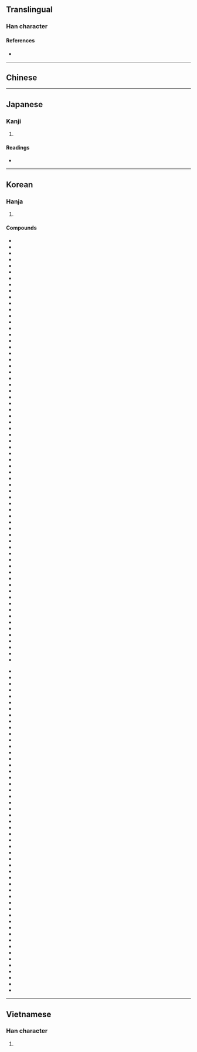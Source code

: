 {{also|教}}
{{character info}}
==Translingual==

===Han character===
{{Han char|rn=66|rad=攴|as=07|sn=11|four=|canj=KDOK|ids=⿰𡥉攵}}

====References====
* {{Han ref|kx=0470.380|dkj=13212|dj=0821.200|hdz=21463.040|uh=654E|ud=25934}}

----

==Chinese==
{{zh-see|教|v}}

----

==Japanese==

===Kanji===
{{ja-kanji|grade=|rs=攴07}}

# {{alt form|ja|教}}

====Readings====
* {{ja-readings|on=[[きょう]] (kyō), [[こう]] (kō)|kun=[[おしえる]] (oshieru), [[おしえ]] (oshie)}}

----

==Korean==

===Hanja===
{{ko-hanja|가르치다|가르칠|교}}

# {{hanja form of|교|to [[teach]]; [[class]]}}

====Compounds====
{{der-top}}
* {{ko-l|교계|敎界}}
* {{ko-l|교계|敎系}}
* {{ko-l|교계|敎誡}}
* {{ko-l|교계|敎階}}
* {{ko-l|교과|敎果}}
* {{ko-l|교과|敎科}}
* {{ko-l|교관|敎官}}
* {{ko-l|교관|敎觀}}
* {{ko-l|교구|敎具}}
* {{ko-l|교구|敎區}}
* {{ko-l|교권|敎勸}}
* {{ko-l|교권|敎權}}
* {{ko-l|교단|敎團}}
* {{ko-l|교단|敎壇}}
* {{ko-l|교당|敎堂}}
* {{ko-l|교대|敎大}}
* {{ko-l|교도|敎導}}
* {{ko-l|교도|敎徒}}
* {{ko-l|교도|敎道}}
* {{ko-l|교련|敎練}}
* {{ko-l|교령|敎令}}
* {{ko-l|교령|敎領}}
* {{ko-l|교리|敎理}}
* {{ko-l|교무|敎務}}
* {{ko-l|교범|敎範}}
* {{ko-l|교법|敎法}}
* {{ko-l|교본|敎本}}
* {{ko-l|교부|敎婦}}
* {{ko-l|교부|敎父}}
* {{ko-l|교사|敎司}}
* {{ko-l|교사|敎唆}}
* {{ko-l|교사|敎士}}
* {{ko-l|교사|敎師}}
* {{ko-l|교생|敎生}}
* {{ko-l|교서|敎書}}
* {{ko-l|교세|敎勢}}
* {{ko-l|교수|敎授}}
* {{ko-l|교습|敎習}}
* {{ko-l|교시|敎示}}
* {{ko-l|교실|敎室}}
* {{ko-l|교안|敎案}}
* {{ko-l|교양|敎養}}
* {{ko-l|교우|敎友}}
* {{ko-l|교원|敎員}}
* {{ko-l|교육|敎育}}
* {{ko-l|교의|敎義}}
* {{ko-l|교인|敎人}}
* {{ko-l|교장|敎場}}
* {{ko-l|교장|敎長}}
* {{ko-l|교재|敎材}}
* {{ko-l|교정|敎政}}
* {{ko-l|교정|敎正}}
* {{ko-l|교정|敎程}}
* {{ko-l|교조|敎條}}
* {{ko-l|교조|敎祖}}
* {{ko-l|교종|敎宗}}
* {{ko-l|교주|敎主}}
* {{ko-l|교지|敎旨}}
* {{ko-l|교직|敎職}}
* {{ko-l|교칙|敎則}}
* {{ko-l|교탁|敎卓}}
* {{ko-l|교파|敎派}}
* {{ko-l|교편|敎鞭}}
* {{ko-l|교화|敎化}}
* {{ko-l|교황|敎皇}}
* {{ko-l|교회|敎會}}
* {{ko-l|교회|敎誨}}
* {{ko-l|교훈|敎訓}}
{{mid2}}
* {{ko-l|가교|可敎}}
* {{ko-l|가교|家敎}}
* {{ko-l|가톨릭교|가톨릭敎}}
* {{ko-l|구교|舊敎}}
* {{ko-l|국교|國敎}}
* {{ko-l|권교|權敎}}
* {{ko-l|기독교|基督敎}}
* {{ko-l|다신교|多神敎}}
* {{ko-l|명교|名敎}}
* {{ko-l|명교|命敎}}
* {{ko-l|밀교|密敎}}
* {{ko-l|배교|背敎}}
* {{ko-l|불교|佛敎}}
* {{ko-l|사교|事敎}}
* {{ko-l|사교|司敎}}
* {{ko-l|사교|四敎}}
* {{ko-l|사교|師敎}}
* {{ko-l|사교|邪敎}}
* {{ko-l|삼교|三敎}}
* {{ko-l|선교|仙敎}}
* {{ko-l|선교|宣敎}}
* {{ko-l|선교|禪敎}}
* {{ko-l|설교|說敎}}
* {{ko-l|순교|巡敎}}
* {{ko-l|순교|殉敎}}
* {{ko-l|순교|順敎}}
* {{ko-l|신교|信敎}}
* {{ko-l|신교|新敎}}
* {{ko-l|언교|言敎}}
* {{ko-l|언교|諺敎}}
* {{ko-l|엄교|嚴敎}}
* {{ko-l|원불교|圓佛敎}}
* {{ko-l|유교|儒敎}}
* {{ko-l|유대교|유대敎}}
* {{ko-l|이슬람교|이슬람敎}}
* {{ko-l|일신교|一神敎}}
* {{ko-l|전교|傳敎}}
* {{ko-l|정교|政敎}}
* {{ko-l|정교|正敎}}
* {{ko-l|조교|助敎}}
* {{ko-l|조로아스터교|조로아스터敎}}
* {{ko-l|종교|宗敎}}
* {{ko-l|천주교|天主敎}}
* {{ko-l|퀘이커교|퀘이커敎}}
* {{ko-l|크리스트교|크리스트敎}}
* {{ko-l|태교|台敎}}
* {{ko-l|태교|胎敎}}
* {{ko-l|포교|布敎}}
* {{ko-l|홍교|弘敎}}
* {{ko-l|홍교|紅敎}}
* {{ko-l|회교|回敎}}
* {{ko-l|힌두교|힌두敎}}
{{der-bottom}}

----

==Vietnamese==

===Han character===
{{vi-hantu|[[giáo]]|rs=攴07}}

# {{rfdef|vi|sort=攴07}}
